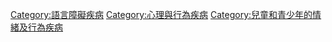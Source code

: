 [[Category:語言障礙疾病|Category:語言障礙疾病]]
[[Category:心理與行為疾病|Category:心理與行為疾病]]
[[Category:兒童和青少年的情緒及行為疾病|Category:兒童和青少年的情緒及行為疾病]]